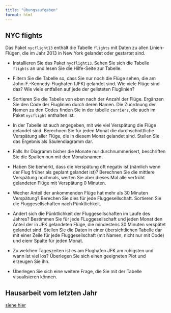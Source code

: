 ```yaml
---
title: "Übungsaufgaben"
format: html
---
```


## NYC flights

Das Paket `nycflight13` enthält die Tabelle `flights` mit Daten zu allen Linien-Flügen, die im Jahr 2013 in New York gelandet oder gestartet sind.

- Installieren Sie das Paket `nycflight13`. Sehen Sie sich die Tabelle `flights` an und lesen Sie die Hilfe-Seite zur Tabelle.

- Filtern Sie die Tabelle so, dass Sie nur noch die Flüge sehen, die am John-F.-Kennedy-Flughafen (JFK) gelandet sind. Wie viele Flüge sind das? Wie viele entfallen auf jede der gelisteten Fluglinien?

- Sortieren Sie die Tabelle von eben nach der Anzahl der Flüge. Ergänzen Sie den Code der Fluglinien durch deren Namen. Die Zuordnung der Namen zu den Codes finden Sie in der tabelle `carriers`, die auch im Paket `nycflight` enthalten ist.

- In der Tabelle ist auch angegeben, mit wie viel Verspätung die Flüge gelandet sind. Berechnen Sie für jeden Monat die durchschnittliche Verspätung aller Flüge, die in diesem Monat gelandet sind. Stellen Sie das Ergebnis als Säulendiagramm dar. 

- Falls Ihr Diagramm bisher die Monate nur durchnummerisert, beschriften Sie die Spalten nun mit den Monatsnamen.

- Haben Sie bemerkt, dass die Verspätung oft negativ ist (nämlich wenn der Flug früher als geplant gelandet ist)? Berechnen Sie die mittlere Verspätung nochmals, werten Sie aber dieses Mal alle verfrüht gelandeten Flüge mit Verspätung 0 Minuten.

- Wecher Anteil der ankommenden Flüge hat mehr als 30 Minuten Verspätung? Berechen Sie dies für jede Fluggesellschaft. Sortieren Sie die Fluggesellschaften nach Pünktlichkeit.

- Ändert sich die Pünktlichkeit der Fluggesellschaften im Laufe des Jahres? Bestimmen Sie für jede FLuggesellschaft und jeden Monat den Anteil der in JFK gelandeten Flüge, die mindestens 30 Minuten verspätet gelandet sind. Stellen Sie die Daten in einer übersichtlichen Tabelle dar mit einer Zeile für jede Fluggesellschaft (mit Namen, nicht nur mit Code) und eienr Spalte für jeden Monat. 

- Zu welchen Tageszeiten ist es am Flughafen JFK am ruhigsten und wann ist viel los? Überlegen Sie sich einen geeigneten Plot und erzeugen Sie ihn. 

- Überlegen Sie sich eine weitere Frage, die Sie mit der Tabelle visualisieren können.

## Hausarbeit vom letzten Jahr

[siehe hier](https://hackmd.io/yvseZ1iER52j1_F3qq5Ejg)
